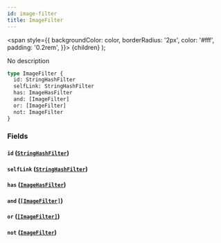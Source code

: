 ```yaml
---
id: image-filter
title: ImageFilter
---
```


<span
style={{
      backgroundColor: color,
      borderRadius: '2px',
      color: '#fff',
      padding: '0.2rem',
    }}>
{children}
</span>
);

No description

```graphql
type ImageFilter {
  id: StringHashFilter
  selfLink: StringHashFilter
  has: ImageHasFilter
  and: [ImageFilter]
  or: [ImageFilter]
  not: ImageFilter
}
```

### Fields

#### `id` ([`StringHashFilter`](/docs/schema/inputs/string-hash-filter))

#### `selfLink` ([`StringHashFilter`](/docs/schema/inputs/string-hash-filter))

#### `has` ([`ImageHasFilter`](/docs/schema/enums/image-has-filter))

#### `and` ([`[ImageFilter]`](/docs/schema/inputs/image-filter))

#### `or` ([`[ImageFilter]`](/docs/schema/inputs/image-filter))

#### `not` ([`ImageFilter`](/docs/schema/inputs/image-filter))
